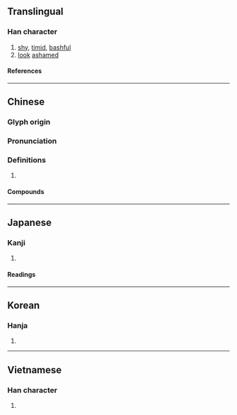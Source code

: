 {{character info/new}}
==Translingual==

===Han character===
{{Han char|rn=61|rad=心|as=05|sn=8|four=97011|canj=PSP|ids=⿰忄尼}}

# [[shy]], [[timid]], [[bashful]]
# [[look]] [[ashamed]]

====References====
{{Han ref|kx=0382.080|dkj=10481|dj=0711.040|hdz=42287.160|uh=6029}}

----

==Chinese==
{{zh-forms}}

===Glyph origin===
{{Han etym}}

===Pronunciation===
{{zh-pron
|m=ní
|c=nei4
|mc=y
|oc=y
|cat=
}}

===Definitions===
{{zh-hanzi}}

# {{rfdef|zh}}

====Compounds====
{{zh-der|忸忸怩怩|忸怩|忸怩作態}}

----

==Japanese==

===Kanji===
{{ja-kanji|grade=|rs=心05}}

# {{rfdef|ja|sort=心05}}

====Readings====
{{ja-readings
|goon=に
|kanon=じ<ぢ
|kun=はず
}}

----

==Korean==

===Hanja===
{{ko-hanja|hangeul=[[니]]>[[이]]|eumhun=|rv=ni>i|mr=ni>i|y=ni>i}}

# {{rfdef|ko|sort=心05}}

----

==Vietnamese==

===Han character===
{{vi-readings|rs=心05|reading=náy}}

# {{rfdef|vi|sort=心05}}